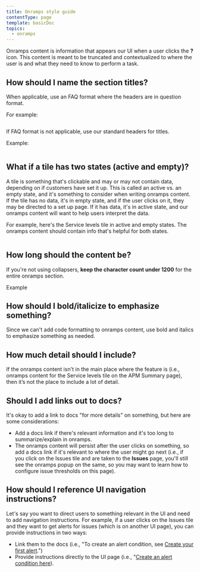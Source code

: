 ```yaml
---
title: Onramps style guide
contentType: page
template: basicDoc
topics:
  - onramps
---
```






Onramps content is information that appears our UI when a user clicks the **?** icon. This content is meant to be truncated and contextualized to where the user is and what they need to know to perform a task.

## How should I name the section titles?

When applicable, use an FAQ format where the headers are in question format.

For example:

<img
    title=""
    alt=""
    src={apmOnrampsIssuesExample}
/>


If FAQ format is not applicable, use our standard headers for titles.

Example:

<img
    title=""
    alt=""
    src={apmOnrampsHeaderExample}
/>

## What if a tile has two states (active and empty)?

A tile is something that's clickable and may or may not contain data, depending on if customers have set it up. This is called an active vs. an empty state, and it's something to consider when writing onramps content. If the tile has no data, it's in empty state, and if the user clicks on it, they may be directed to a set up page. If it has data, it's in active state, and our onramps content will want to help users interpret the data.

For example, here's the Service levels tile in active and empty states. The onramps content should contain info that's helpful for both states.

<img
    title=""
    alt=""
    src={apmActiveEmptyState}
/>

## How long should the content be?

If you're not using collapsers, **keep the character count under 1200** for the entire onramps section.

Example
<img
    title=""
    alt=""
    src={apmOnrampsIssuesExample}
/>

## How should I bold/italicize to emphasize something?

Since we can't add code formatting to onramps content, use bold and italics to emphasize something as needed.

## How much detail should I include?

If the onramps content isn't in the main place where the feature is (i.e., onramps content for the Service levels tile on the APM Summary page), then it’s not the place to include a lot of detail.

## Should I add links out to docs?

It's okay to add a link to docs "for more details" on something, but here are some considerations:
* Add a docs link if there's relevant information and it's too long to summarize/explain in onramps. 
* The onramps content will persist after the user clicks on something, so add a docs link if it's relevant to where the user might go next (i.e., if you click on the Issues tile and are taken to the **Issues** page, you'll still see the onramps popup on the same, so you may want to learn how to configure issue thresholds on this page).

## How should I reference UI navigation instructions?

 Let's say you want to direct users to something relevant in the UI and need to add navigation instructions. For example, if a user clicks on the Issues tile and they want to get alerts for issues (which is on another UI page), you can provide instructions in two ways:
 * Link them to the docs (i.e., "To create an alert condition, see [Create your first alert](https://docs.newrelic.com/docs/alerts-applied-intelligence/new-relic-alerts/get-started/your-first-nrql-condition/).")
 * Provide instructions directly to the UI page (i.e., "[Create an alert condition here](https://onenr.io/0kjnAlvY9Ro)).